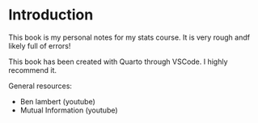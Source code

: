 # Introduction

This book is my personal notes for my stats course. It is very rough andf likely full of errors!

This book has been created with Quarto through VSCode. I highly recommend it.

General resources:

- Ben lambert (youtube)
- Mutual Information (youtube)